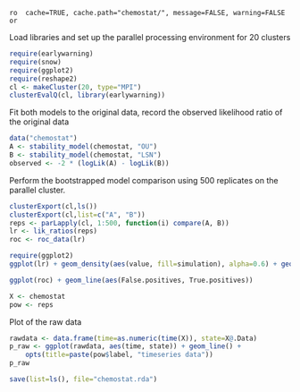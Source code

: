 `ro  cache=TRUE, cache.path="chemostat/", message=FALSE, warning=FALSE or`

Load libraries and set up the parallel processing environment for 20 clusters

```r
require(earlywarning)
require(snow)
require(ggplot2)
require(reshape2)
cl <- makeCluster(20, type="MPI")
clusterEvalQ(cl, library(earlywarning))
````

Fit both models to the original data, record the observed likelihood ratio of the original data

```r
data("chemostat")
A <- stability_model(chemostat, "OU")
B <- stability_model(chemostat, "LSN")
observed <- -2 * (logLik(A) - logLik(B))
````


Perform the bootstrapped model comparison using 500 replicates on the parallel cluster.  

```r
clusterExport(cl,ls())
clusterExport(cl,list=c("A", "B"))
reps <- parLapply(cl, 1:500, function(i) compare(A, B))
lr <- lik_ratios(reps)
roc <- roc_data(lr)
````

```r
require(ggplot2)
ggplot(lr) + geom_density(aes(value, fill=simulation), alpha=0.6) + geom_vline(aes(xintercept=observed))
```

```r
ggplot(roc) + geom_line(aes(False.positives, True.positives))
````



```r
X <- chemostat
pow <- reps
````

Plot of the raw data

```r
rawdata <- data.frame(time=as.numeric(time(X)), state=X@.Data)
p_raw <- ggplot(rawdata, aes(time, state)) + geom_line() + 
	opts(title=paste(pow$label, "timeseries data"))
p_raw
````

```r
save(list=ls(), file="chemostat.rda")
````
